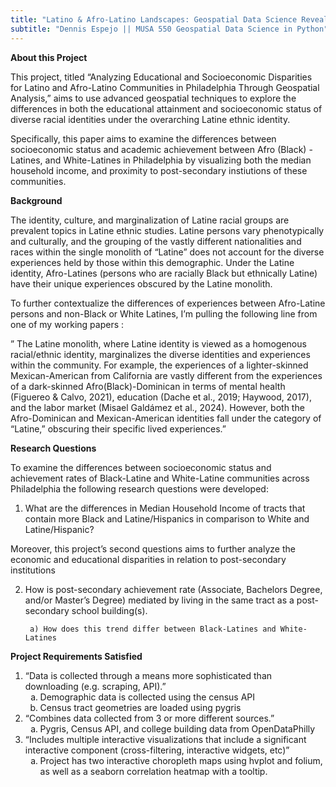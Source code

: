 ```yaml
---
title: "Latino & Afro-Latino Landscapes: Geospatial Data Science Revealing Disparities in Philadelphia"
subtitle: "Dennis Espejo || MUSA 550 Geospatial Data Science in Python"
---
```


<div class="text-box">

**About this Project**

This project, titled "Analyzing Educational and Socioeconomic Disparities 
for Latino and Afro-Latino Communities in Philadelphia Through Geospatial Analysis," 
aims to use advanced geospatial techniques to explore the differences in both the educational attainment and socioeconomic status of diverse racial identities under the overarching Latine ethnic identity.  



Specifically, this paper aims to examine the differences between socioeconomic status and academic achievement between Afro (Black) - Latines, and White-Latines in Philadelphia by visualizing both the median household income, and proximity to post-secondary instiutions of these communities.


</div>

<div class="text-box">

**Background**

The identity, culture, and marginalization of Latine racial groups are prevalent topics in Latine ethnic studies.
Latine persons vary phenotypically and culturally, and the grouping of the vastly different nationalities and races within the single monolith of "Latine" does not account for the diverse experiences held by those within this demographic. Under the Latine identity, Afro-Latines (persons who are racially Black but ethnically Latine) have their unique experiences obscured by the Latine monolith.

To further contextualize the differences of experiences between Afro-Latine persons and non-Black or White Latines, I'm pulling the following line from one of my working papers :

" The Latine monolith, where Latine identity is viewed as a homogenous racial/ethnic identity, marginalizes the diverse identities and experiences within the community. For example, the experiences of a lighter-skinned Mexican-American from California are vastly different from the experiences of a dark-skinned Afro(Black)-Dominican in terms of mental health (Figuereo & Calvo, 2021), education (Dache et al., 2019; Haywood,
2017), and the labor market (Misael Galdámez et al., 2024). However, both the Afro-Dominican and Mexican-American identities fall under the category of "Latine," obscuring their specific lived experiences."

</div>


<div class="text-box">
**Research Questions**

To examine the differences between socioeconomic status and achievement rates of Black-Latine and White-Latine communities across Philadelphia the following research questions were developed: 

1) What are the differences in Median Household Income of tracts that contain more Black and Latine/Hispanics
in comparison to White and Latine/Hispanic? 

Moreover, this project's second questions aims to further analyze the economic and educational disparities in relation to post-secondary institutions


2) How is post-secondary achievement rate (Associate, Bachelors Degree, and/or Master's Degree) mediated by living in the same tract as a post-secondary school building(s). 

        a) How does this trend differ between Black-Latines and White-Latines
             

</div>

<div class="text-box">
**Project Requirements Satisfied**


1) "Data is collected through a means more sophisticated than downloading (e.g. scraping, API)."
    a) Demographic data is collected using the census API
    b) Census tract geometries are loaded using pygris

2) "Combines data collected from 3 or more different sources."
    a) Pygris, Census API, and college building data from OpenDataPhilly 
   
3) "Includes multiple interactive visualizations that include a significant interactive
component (cross-filtering, interactive widgets, etc)"
    a) Project has two interactive choropleth maps using hvplot and folium, as well as a seaborn correlation heatmap with a tooltip. 
  



</div>



